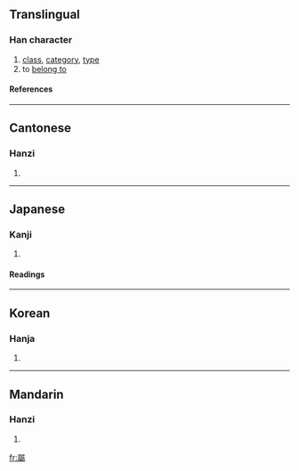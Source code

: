 {{see|属}}

==Translingual==
===Han character===
{{Han char|rn=44|rad=尸|as=18|sn=21|four=7722<sub>7</sub>|canj=尸卜卜戈 (SYYI)}}
# [[class]], [[category]], [[type]]
# to [[belong to]]
====References====
{{Han ref|kx=0304.070|dkj=07821|dj=0602.170|hdz=20982.080|uh=5C6C|ud=23660|bh=C4DD|bd=50397}}
----
==Cantonese==
===Hanzi===
{{yue-hanzi|jyut=|y=juk1, suk6}}
# {{defn|Cantonese}}
----
==Japanese==
===Kanji===
{{ja-kanji|grade=|rs=尸18}}
# {{defn|Japanese}} 
====Readings====
{{ja-readings|on=[[ぞく]] (zoku), [[しょく]] (shoku), [[しゅ]] (shu)|kun=[[やから]] (yakara), [[つく]] (tsuku), [[さかん]] (sakan)}}
----
==Korean==
===Hanja===
{{ko-hanja|hangeul=[[속]], [[촉]]|rv=sok, chok|mr=sok, ch'ok}}
# {{defn|Korean}}
----
==Mandarin==
===Hanzi===
{{cmn-hanzi|sim=属|pin=[[shǔ]] ([[shu3]])|wg=shu<sup>3</sup>}}
# {{defn|Mandarin}}

[[fr:屬]]
